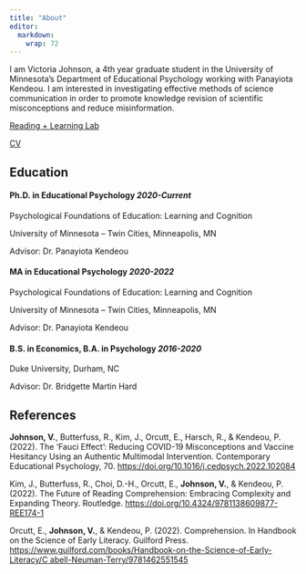 ```yaml
---
title: "About"
editor: 
  markdown: 
    wrap: 72
---
```


I am Victoria Johnson, a 4th year graduate student in the University of
Minnesota's Department of Educational Psychology working with Panayiota
Kendeou. I am interested in investigating effective methods of science
communication in order to promote knowledge revision of scientific
misconceptions and reduce misinformation.

[Reading + Learning
Lab](https://edpsych.umn.edu/research/labs/reading-learning)

[CV](https://docs.google.com/document/d/13JxfeprUVO8NKdY8DWFH4XYimNWr--6crh9HnkXnE9M/edit?usp=sharing)

## Education

#### **Ph.D. in Educational Psychology *2020-Current***

Psychological Foundations of Education: Learning and Cognition

University of Minnesota -- Twin Cities, Minneapolis, MN

Advisor: Dr. Panayiota Kendeou

#### **MA in Educational Psychology *2020-2022***

Psychological Foundations of Education: Learning and Cognition

University of Minnesota -- Twin Cities, Minneapolis, MN

Advisor: Dr. Panayiota Kendeou

#### **B.S. in Economics, B.A. in Psychology *2016-2020***

Duke University, Durham, NC

Advisor: Dr. Bridgette Martin Hard

## References

**Johnson, V.**, Butterfuss, R., Kim, J., Orcutt, E., Harsch, R., &
Kendeou, P. (2022). The 'Fauci Effect': Reducing COVID-19 Misconceptions
and Vaccine Hesitancy Using an Authentic Multimodal Intervention.
Contemporary Educational Psychology, 70.
<https://doi.org/10.1016/j.cedpsych.2022.102084>

Kim, J., Butterfuss, R., Choi, D.-H., Orcutt, E., **Johnson, V.**, &
Kendeou, P. (2022). The Future of Reading Comprehension: Embracing
Complexity and Expanding Theory. Routledge.
<https://doi.org/10.4324/9781138609877-REE174-1>

Orcutt, E., **Johnson, V.**, & Kendeou, P. (2022). Comprehension. In
Handbook on the Science of Early Literacy. Guilford Press.
[https://www.guilford.com/books/Handbook-on-the-Science-of-Early-Literacy/C
abell-Neuman-Terry/9781462551545](https://www.guilford.com/books/Handbook-on-the-Science-of-Early-Literacy/C%20abell-Neuman-Terry/9781462551545)
